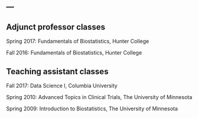---
---

<link rel="stylesheet" href="styles.css" type="text/css">

## Adjunct professor classes

Spring 2017: Fundamentals of Biostatistics, Hunter College

Fall 2016: Fundamentals of Biostatistics, Hunter College

## Teaching assistant classes

Fall 2017: Data Science I, Columbia University

Spring 2010: Advanced Topics in Clinical Trials, The University of Minnesota

Spring 2009: Introduction to Biostatistics, The University of Minnesota


